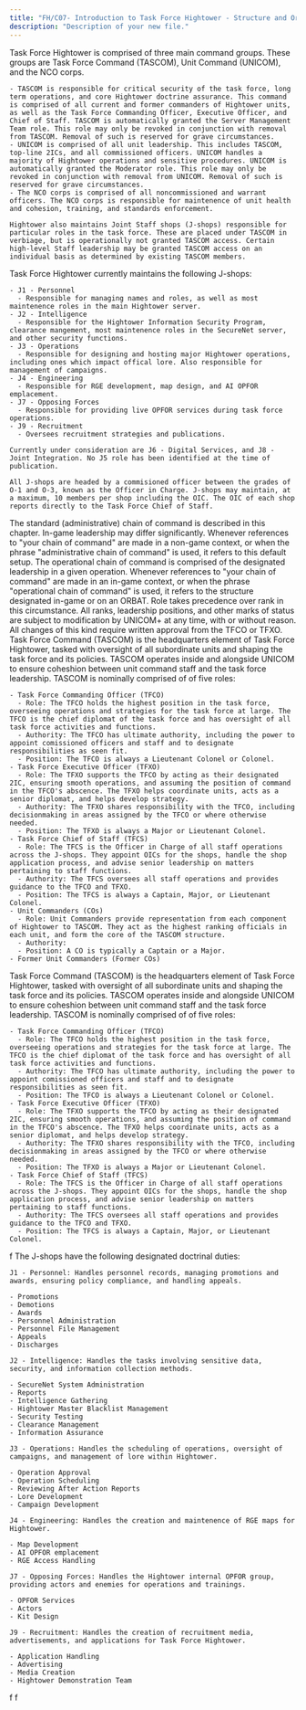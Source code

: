 ```yaml
---
title: "FH/C07- Introduction to Task Force Hightower - Structure and Organization"
description: "Description of your new file."
---
```


<AccordionGroup>
  <Accordion title="FH/GB-39 - Command Groups" icon="book" iconType="solid">
    Task Force Hightower is comprised of three main command groups. These groups are Task Force Command (TASCOM), Unit Command (UNICOM), and the NCO corps.

    - TASCOM is responsible for critical security of the task force, long term operations, and core Hightower doctrine assurance. This command is comprised of all current and former commanders of Hightower units, as well as the Task Force Commanding Officer, Executive Officer, and Chief of Staff. TASCOM is automatically granted the Server Management Team role. This role may only be revoked in conjunction with removal from TASCOM. Removal of such is reserved for grave circumstances.
    - UNICOM is comprised of all unit leadership. This includes TASCOM, top-line 2ICs, and all commissioned officers. UNICOM handles a majority of Hightower operations and sensitive procedures. UNICOM is automatically granted the Moderator role. This role may only be revoked in conjunction with removal from UNICOM. Removal of such is reserved for grave circumstances.
    - The NCO corps is comprised of all noncommissioned and warrant officers. The NCO corps is responsible for maintenence of unit health and cohesion, training, and standards enforcement.

    Hightower also maintains Joint Staff shops (J-shops) responsible for particular roles in the task force. These are placed under TASCOM in verbiage, but is operationally not granted TASCOM access. Certain high-level Staff leadership may be granted TASCOM access on an individual basis as determined by existing TASCOM members.
  </Accordion>
  <Accordion title="FH/GB-40 - J-shops" icon="book" iconType="solid">
    Task Force Hightower currently maintains the following J-shops:

    - J1 - Personnel
      - Responsible for managing names and roles, as well as most maintenence roles in the main Hightower server.
    - J2 - Intelligence
      - Responsible for the Hightower Information Security Program, clearance mangement, most maintenence roles in the SecureNet server, and other security functions.
    - J3 - Operations
      - Responsible for designing and hosting major Hightower operations, including ones which impact offical lore. Also responsible for management of campaigns.
    - J4 - Engineering
      - Responsible for RGE development, map design, and AI OPFOR emplacement.
    - J7 - Opposing Forces
      - Responsible for providing live OPFOR services during task force operations.
    - J9 - Recruitment
      - Oversees recruitment strategies and publications.

    Currently under consideration are J6 - Digital Services, and J8 - Joint Integration. No J5 role has been identified at the time of publication.

    All J-shops are headed by a commisioned officer between the grades of O-1 and O-3, known as the Officer in Charge. J-shops may maintain, at a maximum, 10 members per shop including the OIC. The OIC of each shop reports directly to the Task Force Chief of Staff.
  </Accordion>
</AccordionGroup>

<AccordionGroup>
  <Accordion title="FH/GB-41 - Administrative Control (ADCON)" icon="book" iconType="solid">
    The standard (administrative) chain of command is described in this chapter. In-game leadership may differ significantly. Whenever references to "your chain of command" are made in a non-game context, or when the phrase "administrative chain of command" is used, it refers to this default setup.
  </Accordion>
  <Accordion title="FH/GB-42 - Operational Control (OPCON)" icon="book" iconType="solid">
    The operational chain of command is comprised of the designated leadership in a given operation. Whenever references to "your chain of command" are made in an in-game context, or when the phrase "operational chain of command" is used, it refers to the structure designated in-game or on an ORBAT. Role takes precedence over rank in this circumstance.
  </Accordion>
  <Accordion title="FH/PB-43 - Position Modification" icon="gavel" iconType="solid">
    All ranks, leadership positions, and other marks of status are subject to modification by UNICOM+ at any time, with or without reason. All changes of this kind require written approval from the TFCO or TFXO.
  </Accordion>
</AccordionGroup>

<AccordionGroup>
  <Accordion title="FH/PB-44 - Task Force Command (TASCOM)" icon="gavel" iconType="solid">
    Task Force Command (TASCOM) is the headquarters element of Task Force Hightower, tasked with oversight of all subordinate units and shaping the task force and its policies. TASCOM operates inside and alongside UNICOM to ensure coheshion between unit command staff and the task force leadership. TASCOM is nominally comprised of of five roles:

    - Task Force Commanding Officer (TFCO)
      - Role: The TFCO holds the highest position in the task force, overseeing operations and strategies for the task force at large. The TFCO is the chief diplomat of the task force and has oversight of all task force activities and functions.
      - Authority: The TFCO has ultimate authority, including the power to appoint comissioned officers and staff and to designate responsibilities as seen fit.
      - Position: The TFCO is always a Lieutenant Colonel or Colonel.
    - Task Force Executive Officer (TFXO)
      - Role: The TFXO supports the TFCO by acting as their designated 2IC, ensuring smooth operations, and assuming the position of command in the TFCO's abscence. The TFXO helps coordinate units, acts as a senior diplomat, and helps develop strategy.
      - Authority: The TFXO shares responsibility with the TFCO, including decisionmaking in areas assigned by the TFCO or where otherwise needed.
      - Position: The TFXO is always a Major or Lieutenant Colonel.
    - Task Force Chief of Staff (TFCS)
      - Role: The TFCS is the Officer in Charge of all staff operations across the J-shops. They appoint OICs for the shops, handle the shop application process, and advise senior leadership on matters pertaining to staff functions.
      - Authority: The TFCS oversees all staff operations and provides guidance to the TFCO and TFXO. 
      - Position: The TFCS is always a Captain, Major, or Lieutenant Colonel.
    - Unit Commanders (COs)
      - Role: Unit Commanders provide representation from each component of Hightower to TASCOM. They act as the highest ranking officials in each unit, and form the core of the TASCOM structure.
      - Authority: 
      - Position: A CO is typically a Captain or a Major.
    - Former Unit Commanders (Former COs)
  </Accordion>
  <Accordion title="FH/PB-45 - J-shop Responsibilities" icon="gavel" iconType="solid">
    Task Force Command (TASCOM) is the headquarters element of Task Force Hightower, tasked with oversight of all subordinate units and shaping the task force and its policies. TASCOM operates inside and alongside UNICOM to ensure coheshion between unit command staff and the task force leadership. TASCOM is nominally comprised of of five roles:

    - Task Force Commanding Officer (TFCO)
      - Role: The TFCO holds the highest position in the task force, overseeing operations and strategies for the task force at large. The TFCO is the chief diplomat of the task force and has oversight of all task force activities and functions.
      - Authority: The TFCO has ultimate authority, including the power to appoint comissioned officers and staff and to designate responsibilities as seen fit.
      - Position: The TFCO is always a Lieutenant Colonel or Colonel.
    - Task Force Executive Officer (TFXO)
      - Role: The TFXO supports the TFCO by acting as their designated 2IC, ensuring smooth operations, and assuming the position of command in the TFCO's abscence. The TFXO helps coordinate units, acts as a senior diplomat, and helps develop strategy.
      - Authority: The TFXO shares responsibility with the TFCO, including decisionmaking in areas assigned by the TFCO or where otherwise needed.
      - Position: The TFXO is always a Major or Lieutenant Colonel.
    - Task Force Chief of Staff (TFCS)
      - Role: The TFCS is the Officer in Charge of all staff operations across the J-shops. They appoint OICs for the shops, handle the shop application process, and advise senior leadership on matters pertaining to staff functions.
      - Authority: The TFCS oversees all staff operations and provides guidance to the TFCO and TFXO. 
      - Position: The TFCS is always a Captain, Major, or Lieutenant Colonel.
  </Accordion>
  <Accordion title="New Accordion">
    f
  </Accordion>
  <Accordion title="New Accordion">
    The J-shops have the following designated doctrinal duties:

    J1 - Personnel: Handles personnel records, managing promotions and awards, ensuring policy compliance, and handling appeals.

    - Promotions
    - Demotions
    - Awards
    - Personnel Administration
    - Personnel File Management
    - Appeals
    - Discharges

    J2 - Intelligence: Handles the tasks involving sensitive data, security, and information collection methods.

    - SecureNet System Administration
    - Reports
    - Intelligence Gathering
    - Hightower Master Blacklist Management
    - Security Testing
    - Clearance Management
    - Information Assurance

    J3 - Operations: Handles the scheduling of operations, oversight of campaigns, and management of lore within Hightower.

    - Operation Approval
    - Operation Scheduling
    - Reviewing After Action Reports
    - Lore Development
    - Campaign Development

    J4 - Engineering: Handles the creation and maintenence of RGE maps for Hightower.

    - Map Development
    - AI OPFOR emplacement
    - RGE Access Handling

    J7 - Opposing Forces: Handles the Hightower internal OPFOR group, providing actors and enemies for operations and trainings.

    - OPFOR Services
    - Actors
    - Kit Design

    J9 - Recruitment: Handles the creation of recruitment media, advertisements, and applications for Task Force Hightower.

    - Application Handling
    - Advertising
    - Media Creation
    - Hightower Demonstration Team
  </Accordion>
</AccordionGroup>

<AccordionGroup>
  <Accordion title="New Accordion" icon="sparkles">
    f
  </Accordion>
  <Accordion title="New Accordion" icon="sparkles">
    f
  </Accordion>
</AccordionGroup>